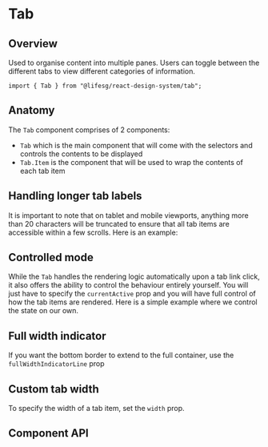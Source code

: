 
<Meta of={TabStories} />

# Tab

## Overview

Used to organise content into multiple panes. Users can toggle between the different tabs to view different categories of information.

```tsx
import { Tab } from "@lifesg/react-design-system/tab";
```

<Canvas of={TabStories.Default} />

## Anatomy

The `Tab` component comprises of 2 components:

-   `Tab` which is the main component that will come with the selectors and controls the contents to be displayed
-   `Tab.Item` is the component that will be used to wrap the contents of each tab item

## Handling longer tab labels

It is important to note that on tablet and mobile viewports, anything more than 20 characters will be truncated
to ensure that all tab items are accessible within a few scrolls. Here is an example:

<Canvas of={TabStories.LongerLabels} />

## Controlled mode

While the `Tab` handles the rendering logic automatically upon a tab link click,
it also offers the ability to control the behaviour entirely yourself. You will
just have to specify the `currentActive` prop and you will have full control of
how the tab items are rendered. Here is a simple example where we control the
state on our own.

<Canvas of={TabStories.ControlledMode} />

## Full width indicator

If you want the bottom border to extend to the full container, use the `fullWidthIndicatorLine` prop

<Canvas of={TabStories.FullWidthIndicatorLine} />

## Custom tab width

To specify the width of a tab item, set the `width` prop.

<Canvas of={TabStories.CustomTabWidth} />

## Component API

<PropsTable />
